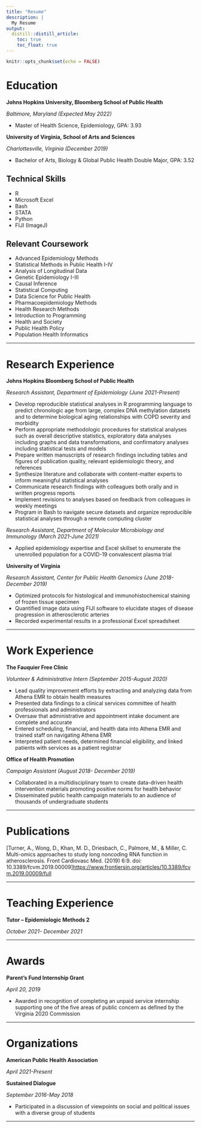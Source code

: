 ```yaml
---
title: "Resume"
description: |
  My Resume
output:
  distill::distill_article:
    toc: true
    toc_float: true
---
```


```r
knitr::opts_chunk$set(echo = FALSE)
```

# Education

**Johns Hopkins University, Bloomberg School of Public Health**

*Baltimore, Maryland (Expected May 2022)*

* Master of Health Science, Epidemiology, GPA: 3.93

**University of Virginia, School of Arts and Sciences**

*Charlottesville, Virginia (December 2019)*

* Bachelor of Arts, Biology & Global Public Health Double Major, GPA: 3.52

## Technical Skills

* R
* Microsoft Excel
* Bash
* STATA
* Python
* FIJI (ImageJ)

## Relevant Coursework 

* Advanced Epidemiology Methods
* Statistical Methods in Public Health I-IV
* Analysis of Longitudinal Data
* Genetic Epidemiology I-III
* Causal Inference
* Statistical Computing
* Data Science for Public Health
* Pharmacoepidemiology Methods 
* Health Research Methods
* Introduction to Programming
* Health and Society
* Public Health Policy
* Population Health Informatics

***

# Research Experience

**Johns Hopkins Bloomberg School of Public Health**

*Research Assistant, Department of Epidemiology (June 2021-Present)*

*	Develop reproducible statistical analyses in R programming language to predict chronologic age from large, complex DNA methylation datasets and to determine biological aging relationships with COPD severity and morbidity
* Perform appropriate methodologic procedures for statistical analyses such as overall descriptive statistics, exploratory data analyses including graphs and data transformations, and confirmatory analyses including statistical tests and models
* Prepare written manuscripts of research findings including tables and figures of publication quality, relevant epidemiologic theory, and references
*	Synthesize literature and collaborate with content-matter experts to inform meaningful statistical analyses
*	Communicate research findings with colleagues both orally and in written progress reports 
*	Implement revisions to analyses based on feedback from colleagues in weekly meetings
*	Program in Bash to navigate secure datasets and organize reproducible statistical analyses through a remote computing cluster 

*Research Assistant, Department of Molecular Microbiology and Immunology (March 2021-June 2021)*

*	Applied epidemiology expertise and Excel skillset to enumerate the unenrolled population for a COVID-19 convalescent plasma trial

**University of Virginia**

*Research Assistant, Center for Public Health Genomics (June 2018-December 2019)*

*	Optimized protocols for histological and immunohistochemical staining of frozen tissue specimen 
*	Quantified image data using FIJI software to elucidate stages of disease progression in atherosclerotic arteries
*	Recorded experimental results in a professional Excel spreadsheet

***

# Work Experience

**The Fauquier Free Clinic**

*Volunteer & Administrative Intern (September 2015-August 2020)*

*	Lead quality improvement efforts by extracting and analyzing data from Athena EMR to obtain health measures
*	Presented data findings to a clinical services committee of health professionals and administrators
*	Oversaw that administrative and appointment intake document are complete and accurate
*	Entered scheduling, financial, and health data into Athena EMR and trained staff on navigating Athena EMR 
*	Interpreted patient needs, determined financial eligibility, and linked patients with services as a patient registrar

**Office of Health Promotion**

*Campaign Assistant (August 2018- December 2019)*

*	Collaborated in a multidisciplinary team to create data-driven health intervention materials promoting positive norms for health behavior 
*	Disseminated public health campaign materials to an audience of thousands of undergraduate students

***

# Publications

[Turner, A., Wong, D., Khan, M. D., Driesbach, C., Palmore, M., & Miller, C. Multi-omics approaches to study long noncoding RNA function in atherosclerosis. Front Cardiovasc Med. (2019) 6:9. doi: 10.3389/fcvm.2019.00009]<https://www.frontiersin.org/articles/10.3389/fcvm.2019.00009/full>

***

# Teaching Experience

**Tutor – Epidemiologic Methods 2**

*October 2021- December 2021*

***

# Awards

**Parent’s Fund Internship Grant**

*April 20, 2019*

* Awarded in recognition of completing an unpaid service internship supporting one of the five areas of public concern as defined by the Virginia 2020 Commission

***

# Organizations 

**American Public Health Association**

*April 2021-Present*

**Sustained Dialogue** 

*September 2016-May 2018*

*	Participated in a discussion of viewpoints on social and political issues with a diverse group of students

***
